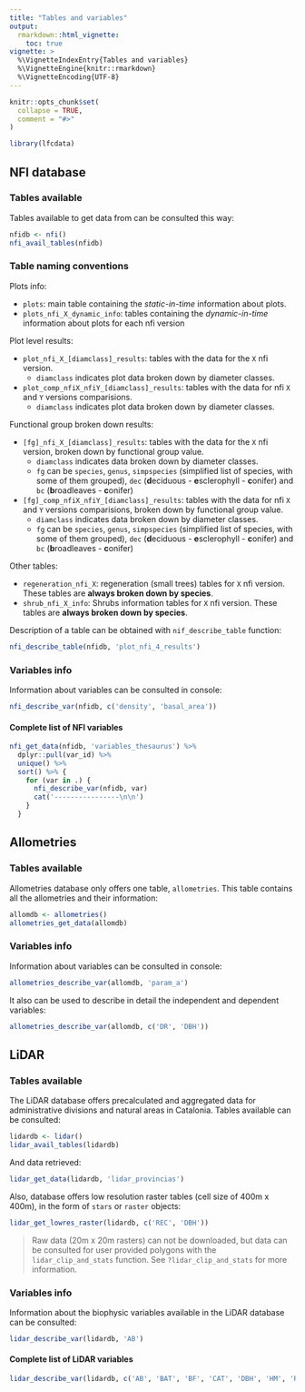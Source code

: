 ```yaml
---
title: "Tables and variables"
output:
  rmarkdown::html_vignette:
    toc: true
vignette: >
  %\VignetteIndexEntry{Tables and variables}
  %\VignetteEngine{knitr::rmarkdown}
  %\VignetteEncoding{UTF-8}
---
```


```r
knitr::opts_chunk$set(
  collapse = TRUE,
  comment = "#>"
)
```

```r
library(lfcdata)
```

## NFI database

### Tables available

Tables available to get data from can be consulted this way:

```r
nfidb <- nfi()
nfi_avail_tables(nfidb)
```

### Table naming conventions

Plots info:

  - `plots`: main table containing the *static-in-time* information about plots.  
  - `plots_nfi_X_dynamic_info`: tables containing the *dynamic-in-time* information about
    plots for each nfi version

Plot level results:

  - `plot_nfi_X_[diamclass]_results`: tables with the data for the `X` nfi version.  
      + `diamclass` indicates plot data broken down by diameter classes.  
  - `plot_comp_nfiX_nfiY_[diamclass]_results`: tables with the data for nfi `X` and `Y`
    versions comparisions.  
      + `diamclass` indicates plot data broken down by diameter classes.

Functional group broken down results:

  - `[fg]_nfi_X_[diamclass]_results`: tables with the data for the `X` nfi version, broken
    down by functional group value.  
      + `diamclass` indicates data broken down by diameter classes.  
      + `fg` can be `species`, `genus`, `simpspecies` (simplified list of species, with
        some of them grouped), `dec` (**d**eciduous - **e**sclerophyll - **c**onifer) and
        `bc` (**b**roadleaves - **c**onifer)  
  - `[fg]_comp_nfiX_nfiY_[diamclass]_results`: tables with the data for nfi `X` and `Y`
    versions comparisions, broken down by functional group value.  
      + `diamclass` indicates data broken down by diameter classes.  
      + `fg` can be `species`, `genus`, `simpspecies` (simplified list of species, with
        some of them grouped), `dec` (**d**eciduous - **e**sclerophyll - **c**onifer) and
        `bc` (**b**roadleaves - **c**onifer)  

Other tables:

  - `regeneration_nfi_X`: regeneration (small trees) tables for `X` nfi version. These
    tables are **always broken down by species**.  
  - `shrub_nfi_X_info`: Shrubs information tables for `X` nfi version. These
    tables are **always broken down by species**.
    

Description of a table can be obtained with `nif_describe_table` function:

```r
nfi_describe_table(nfidb, 'plot_nfi_4_results')
```


### Variables info

Information about variables can be consulted in console:

```r
nfi_describe_var(nfidb, c('density', 'basal_area'))
```

#### Complete list of NFI variables

```r
nfi_get_data(nfidb, 'variables_thesaurus') %>%
  dplyr::pull(var_id) %>%
  unique() %>% 
  sort() %>% {
    for (var in .) {
      nfi_describe_var(nfidb, var)
      cat('----------------\n\n')
    }
  }
```

## Allometries

### Tables available

Allometries database only offers one table, `allometries`. This table contains all the
allometries and their information:

```r
allomdb <- allometries()
allometries_get_data(allomdb)
```

### Variables info

Information about variables can be consulted in console:

```r
allometries_describe_var(allomdb, 'param_a')
```

It also can be used to describe in detail the independent and dependent variables:

```r
allometries_describe_var(allomdb, c('DR', 'DBH'))
```


## LiDAR

### Tables available

The LiDAR database offers precalculated and aggregated data for administrative divisions
and natural areas in Catalonia. Tables available can be consulted:

```r
lidardb <- lidar()
lidar_avail_tables(lidardb)
```

And data retrieved:

```r
lidar_get_data(lidardb, 'lidar_provincias')
```

Also, database offers low resolution raster tables (cell size of 400m x 400m), in the form
of `stars` or `raster` objects:

```r
lidar_get_lowres_raster(lidardb, c('REC', 'DBH'))
```

  > Raw data (20m x 20m rasters) can not be downloaded, but data can be consulted for
    user provided polygons with the `lidar_clip_and_stats` function. See
    `?lidar_clip_and_stats` for more information.


### Variables info

Information about the biophysic variables available in the LiDAR database can be
consulted:

```r
lidar_describe_var(lidardb, 'AB')
```

#### Complete list of LiDAR variables

```r
lidar_describe_var(lidardb, c('AB', 'BAT', 'BF', 'CAT', 'DBH', 'HM', 'REC', 'VAE'))
```


